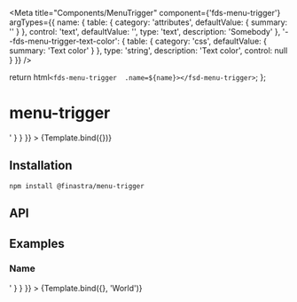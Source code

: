 

<Meta
  title="Components/MenuTrigger"
  component={'fds-menu-trigger'}
  argTypes={{
    name: {
      table: {
        category: 'attributes',
        defaultValue: { summary: '' }
      },
      control: 'text',
      defaultValue: '',
      type: 'text',
      description: 'Somebody'
    },
    '--fds-menu-trigger-text-color': {
      table: {
        category: 'css',
        defaultValue: { summary: 'Text color' }
      },
      type: 'string',
      description: 'Text color',
      control: null
    }
  }}
/>

  return html`<fds-menu-trigger  .name=${name}></fsd-menu-trigger>`;
};

# menu-trigger

<Canvas>
  <Story
    name="Default"
    parameters={{
      docs: {
        source: {
          code: '<fds-menu-trigger></fds-menu-trigger>'
        }
      }
    }}
  >
    {Template.bind({})}
  </Story>
</Canvas>

## Installation

```
npm install @finastra/menu-trigger

```

## API

<ArgsTable of="." story="^" />

## Examples

### Name

<Canvas>
  <Story
    name="Name"
    parameters={{
      docs: {
        source: {
          code: '<fds-menu-trigger name="Workd"></fds-menu-trigger>'
        }
      }
    }}
  >
    {Template.bind({}, 'World')}
  </Story>
</Canvas>
